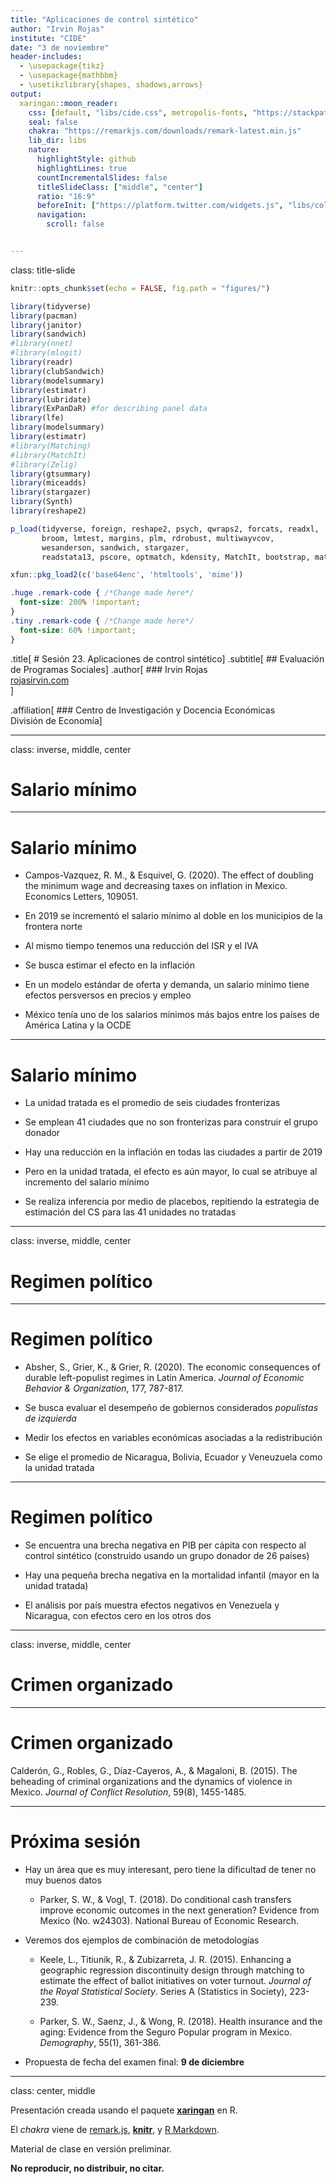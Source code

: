 ```yaml
---
title: "Aplicaciones de control sintético"
author: "Irvin Rojas"
institute: "CIDE"
date: "3 de noviembre"
header-includes:
  - \usepackage{tikz}
  - \usepackage{mathbbm}
  - \usetikzlibrary{shapes, shadows,arrows}
output:
  xaringan::moon_reader:
    css: [default, "libs/cide.css", metropolis-fonts, "https://stackpath.bootstrapcdn.com/bootstrap/4.3.1/css/bootstrap-grid.min.css", "https://use.fontawesome.com/releases/v5.7.2/css/all.css", "https://cdn.rawgit.com/jpswalsh/academicons/master/css/academicons.min.css"]
    seal: false
    chakra: "https://remarkjs.com/downloads/remark-latest.min.js"
    lib_dir: libs
    nature:
      highlightStyle: github
      highlightLines: true
      countIncrementalSlides: false
      titleSlideClass: ["middle", "center"]
      ratio: "16:9"
      beforeInit: ["https://platform.twitter.com/widgets.js", "libs/cols_macro.js"]
      navigation:
        scroll: false


---
```

class: title-slide

```r
knitr::opts_chunk$set(echo = FALSE, fig.path = "figures/")

library(tidyverse)
library(pacman)
library(janitor)
library(sandwich)
#library(nnet)
#library(mlogit)
library(readr)
library(clubSandwich)
library(modelsummary)
library(estimatr)
library(lubridate)
library(ExPanDaR) #for describing panel data
library(lfe)
library(modelsummary)
library(estimatr)
#library(Matching)
#library(MatchIt)
#library(Zelig)
library(gtsummary)
library(miceadds)
library(stargazer)
library(Synth)
library(reshape2)

p_load(tidyverse, foreign, reshape2, psych, qwraps2, forcats, readxl, 
       broom, lmtest, margins, plm, rdrobust, multiwayvcov,
       wesanderson, sandwich, stargazer,
       readstata13, pscore, optmatch, kdensity, MatchIt, bootstrap, matlib, dplyr)

xfun::pkg_load2(c('base64enc', 'htmltools', 'mime'))
```

```css
.huge .remark-code { /*Change made here*/
  font-size: 200% !important;
}
.tiny .remark-code { /*Change made here*/
  font-size: 60% !important;
}
```

.title[
# Sesión 23. Aplicaciones de control sintético
]
.subtitle[
## Evaluación de Programas Sociales
]
.author[
### Irvin Rojas <br> [rojasirvin.com](https://www.rojasirvin.com/) <br> [<i class="fab fa-github"></i>](https://github.com/rojasirvin) [<i class="fab fa-twitter"></i>](https://twitter.com/RojasIrvin) [<i class="ai ai-google-scholar"></i>](https://scholar.google.com/citations?user=FUwdSTMAAAAJ&hl=en)
]

.affiliation[
### Centro de Investigación y Docencia Económicas <br> División de Economía
]

---

class: inverse, middle, center

# Salario mínimo

---

# Salario mínimo

- Campos-Vazquez, R. M., & Esquivel, G. (2020). The effect of doubling the minimum wage and decreasing taxes on inflation in Mexico. Economics Letters, 109051.  

- En 2019 se incrementó el salario mínimo al doble en los municipios de la frontera norte

- Al mismo tiempo tenemos una reducción del ISR y el IVA

- Se busca estimar el efecto en la inflación

- En un modelo estándar de oferta y demanda, un salario mínimo tiene efectos persversos en precios y empleo

- México tenía uno de los salarios mínimos más bajos entre los países de América Latina y la OCDE

---

# Salario mínimo

- La unidad tratada es el promedio de seis ciudades fronterizas

- Se emplean 41 ciudades que no son fronterizas para construir el grupo donador

- Hay una reducción en la inflación en todas las ciudades a partir de 2019

- Pero en la unidad tratada, el efecto es aún mayor, lo cual se atribuye al incremento del salario mínimo

- Se realiza inferencia por medio de placebos, repitiendo la estrategia de estimación del CS para las 41 unidades no tratadas

---

class: inverse, middle, center

# Regimen político

---

# Regimen político

- Absher, S., Grier, K., & Grier, R. (2020). The economic consequences of durable left-populist regimes in Latin America. *Journal of Economic Behavior & Organization*, 177, 787-817.

- Se busca evaluar el desempeño de gobiernos considerados *populistas de izquierda*

- Medir los efectos en variables económicas asociadas a la redistribución

- Se elige el promedio de Nicaragua, Bolivia, Ecuador y Veneuzuela como la unidad tratada

---

# Regimen político

- Se encuentra una brecha negativa en PIB per cápita con respecto al control sintético (construido usando un grupo donador de 26 países)

- Hay una pequeña brecha negativa en la mortalidad infantil (mayor en la unidad tratada)

- El análisis por país muestra efectos negativos en Venezuela y Nicaragua, con efectos cero en los otros dos

---

class: inverse, middle, center

# Crimen organizado

---

# Crimen organizado

Calderón, G., Robles, G., Díaz-Cayeros, A., & Magaloni, B. (2015). The beheading of criminal organizations and the dynamics of violence in Mexico. *Journal of Conflict Resolution*, 59(8), 1455-1485.

---

# Próxima sesión

- Hay un área que es muy interesant, pero tiene la dificultad de tener no muy buenos datos

  + Parker, S. W., & Vogl, T. (2018). Do conditional cash transfers improve economic outcomes in the next generation? Evidence from Mexico (No. w24303). National Bureau of Economic Research. 

- Veremos dos ejemplos de combinación de metodologías

  + Keele, L., Titiunik, R., & Zubizarreta, J. R. (2015). Enhancing a geographic regression discontinuity design through matching to estimate the effect of ballot initiatives on voter turnout. *Journal of the Royal Statistical Society*. Series A (Statistics in Society), 223-239.

  + Parker, S. W., Saenz, J., & Wong, R. (2018). Health insurance and the aging: Evidence from the Seguro Popular program in Mexico. *Demography*, 55(1), 361-386.  

- Propuesta de fecha del examen final:  **9 de diciembre**

---

class: center, middle

Presentación creada usando el paquete [**xaringan**](https://github.com/yihui/xaringan) en R.

El *chakra* viene de [remark.js](https://remarkjs.com), [**knitr**](http://yihui.org/knitr), y [R Markdown](https://rmarkdown.rstudio.com).

Material de clase en versión preliminar.

**No reproducir, no distribuir, no citar.**



